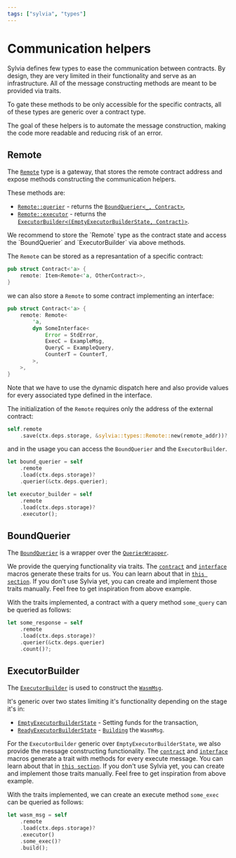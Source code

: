 ```yaml
---
tags: ["sylvia", "types"]
---
```



# Communication helpers

Sylvia defines few types to ease the communication between contracts. By design,
they are very limited in their functionality and serve as an infrastructure. All
of the message constructing methods are meant to be provided via traits.

To gate these methods to be only accessible for the specific contracts, all of
these types are generic over a contract type.

<Callout>
  The goal of these helpers is to automate the message construction, making the
  code more readable and reducing risk of an error.
</Callout>

## Remote

The [`Remote`](https://docs.rs/sylvia/latest/sylvia/types/struct.Remote.html)
type is a gateway, that stores the remote contract address and expose methods
constructing the communication helpers.

These methods are:

- [`Remote::querier`](https://docs.rs/sylvia/latest/sylvia/types/struct.Remote.html#method.querier) -
  returns the
  [`BoundQuerier<_, Contract>`](https://docs.rs/sylvia/latest/sylvia/types/struct.BoundQuerier.html),
- [`Remote::executor`](https://docs.rs/sylvia/latest/sylvia/types/struct.Remote.html#method.executor) -
  returns the
  [`ExecutorBuilder<(EmptyExecutorBuilderState, Contract)>`](https://docs.rs/sylvia/latest/sylvia/types/struct.ExecutorBuilder.html).

<Callout>
  We recommend to store the `Remote` type as the contract state and access the
  `BoundQuerier` and `ExecutorBuilder` via above methods.
</Callout>

The `Remote` can be stored as a represantation of a specific contract:

```rust
pub struct Contract<'a> {
    remote: Item<Remote<'a, OtherContract>>,
}
```

we can also store a `Remote` to some contract implementing an interface:

```rust
pub struct Contract<'a> {
    remote: Remote<
        'a,
        dyn SomeInterface<
            Error = StdError,
            ExecC = ExampleMsg,
            QueryC = ExampleQuery,
            CounterT = CounterT,
        >,
    >,
}
```

<Callout>
  Note that we have to use the dynamic dispatch here and also provide values for
  every associated type defined in the interface.
</Callout>

The initialization of the `Remote` requires only the address of the external
contract:

```rust
self.remote
    .save(ctx.deps.storage, &sylvia::types::Remote::new(remote_addr))?;
```

and in the usage you can access the `BoundQuerier` and the `ExecutorBuilder`.

```rust
let bound_querier = self
    .remote
    .load(ctx.deps.storage)?
    .querier(&ctx.deps.querier);

let executor_builder = self
    .remote
    .load(ctx.deps.storage)?
    .executor();
```

## BoundQuerier

The
[`BoundQuerier`](https://docs.rs/sylvia/latest/sylvia/types/struct.BoundQuerier.html)
is a wrapper over the
[`QuerierWrapper`](https://docs.rs/cosmwasm-std/latest/cosmwasm_std/struct.QuerierWrapper.html).

We provide the querying functionality via traits. The
[`contract`](../macros/contract) and [`interface`](../macros/interface) macros
generate these traits for us. You can learn about that in
[`this section`](../generated-types/communication#query-helpers). If you don't
use Sylvia yet, you can create and implement those traits manually. Feel free to
get inspiration from above example.

With the traits implemented, a contract with a query method `some_query` can be
queried as follows:

```rust
let some_response = self
    .remote
    .load(ctx.deps.storage)?
    .querier(&ctx.deps.querier)
    .count()?;
```

## ExecutorBuilder

The
[`ExecutorBuilder`](https://docs.rs/sylvia/latest/sylvia/types/struct.ExecutorBuilder.html)
is used to construct the
[`WasmMsg`](https://docs.rs/cosmwasm-std/latest/cosmwasm_std/enum.WasmMsg.html).

It's generic over two states limiting it's functionality depending on the stage
it's in:

- [`EmptyExecutorBuilderState`](https://docs.rs/sylvia/latest/sylvia/types/struct.EmptyExecutorBuilderState.html) -
  Setting funds for the transaction,
- [`ReadyExecutorBuilderState`](https://docs.rs/sylvia/latest/sylvia/types/struct.ReadyExecutorBuilderState.html) -
  [`Building`](https://docs.rs/sylvia/latest/sylvia/types/struct.ExecutorBuilder.html#method.build)
  the `WasmMsg`.

For the `ExecutorBuilder` generic over `EmptyExecutorBuilderState`, we also
provide the message constructing functionality. The
[`contract`](../macros/contract) and [`interface`](../macros/interface) macros
generate a trait with methods for every execute message. You can learn about
that in [`this section`](../generated-types/communication#execute-helpers). If
you don't use Sylvia yet, you can create and implement those traits manually.
Feel free to get inspiration from above example.

With the traits implemented, we can create an execute method `some_exec` can be
queried as follows:

```rust
let wasm_msg = self
    .remote
    .load(ctx.deps.storage)?
    .executor()
    .some_exec()?
    .build();
```
